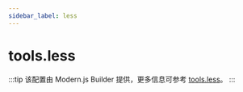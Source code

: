 ```yaml
---
sidebar_label: less
---
```


# tools.less

:::tip
该配置由 Modern.js Builder 提供，更多信息可参考 [tools.less](https://modernjs.dev/builder/api/config-tools.html#tools-less)。
:::


<Main />
